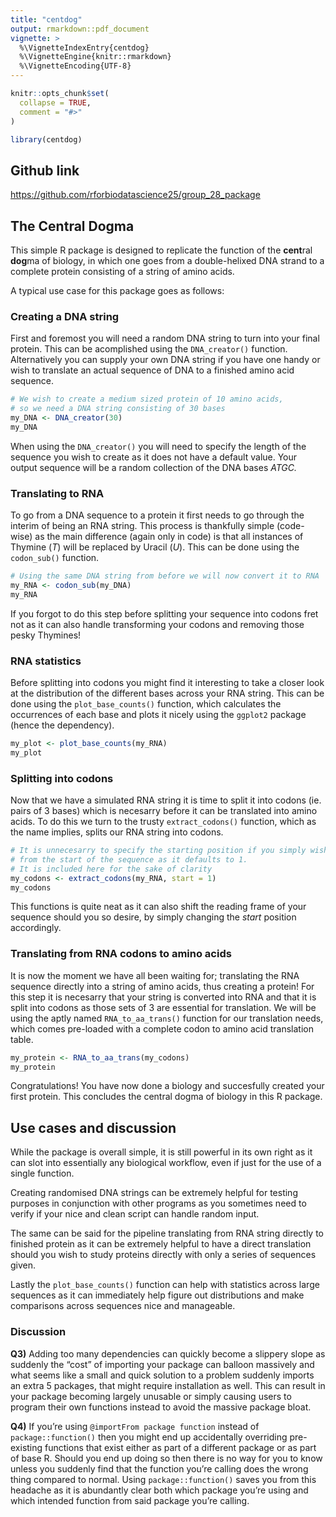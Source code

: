```yaml
---
title: "centdog"
output: rmarkdown::pdf_document
vignette: >
  %\VignetteIndexEntry{centdog}
  %\VignetteEngine{knitr::rmarkdown}
  %\VignetteEncoding{UTF-8}
---
```


```r
knitr::opts_chunk$set(
  collapse = TRUE,
  comment = "#>"
)
```

```r
library(centdog)
```

## Github link

<https://github.com/rforbiodatascience25/group_28_package>

## The Central Dogma

This simple R package is designed to replicate the function of the **cent**ral **dog**ma of biology, in which one goes from a double-helixed DNA strand to a complete protein consisting of a string of amino acids.

A typical use case for this package goes as follows:

### Creating a DNA string

First and foremost you will need a random DNA string to turn into your final protein. This can be acomplished using the `DNA_creator()` function. Alternatively you can supply your own DNA string if you have one handy or wish to translate an actual sequence of DNA to a finished amino acid sequence.

```r
# We wish to create a medium sized protein of 10 amino acids, 
# so we need a DNA string consisting of 30 bases
my_DNA <- DNA_creator(30)
my_DNA
```

When using the `DNA_creator()` you will need to specify the length of the sequence you wish to create as it does not have a default value. Your output sequence will be a random collection of the DNA bases *ATGC.*

### Translating to RNA

To go from a DNA sequence to a protein it first needs to go through the interim of being an RNA string. This process is thankfully simple (code-wise) as the main difference (again only in code) is that all instances of Thymine (*T*) will be replaced by Uracil (*U*). This can be done using the `codon_sub()` function.

```r
# Using the same DNA string from before we will now convert it to RNA
my_RNA <- codon_sub(my_DNA)
my_RNA
```

If you forgot to do this step before splitting your sequence into codons fret not as it can also handle transforming your codons and removing those pesky Thymines!

### RNA statistics

Before splitting into codons you might find it interesting to take a closer look at the distribution of the different bases across your RNA string. This can be done using the `plot_base_counts()` function, which calculates the occurrences of each base and plots it nicely using the `ggplot2` package (hence the dependency).

```r
my_plot <- plot_base_counts(my_RNA)
my_plot
```

### Splitting into codons

Now that we have a simulated RNA string it is time to split it into codons (ie. pairs of 3 bases) which is necesarry before it can be translated into amino acids. To do this we turn to the trusty `extract_codons()` function, which as the name implies, splits our RNA string into codons.

```r
# It is unnecesarry to specify the starting position if you simply wish to start reading
# from the start of the sequence as it defaults to 1. 
# It is included here for the sake of clarity
my_codons <- extract_codons(my_RNA, start = 1)
my_codons
```

This functions is quite neat as it can also shift the reading frame of your sequence should you so desire, by simply changing the *start* position accordingly.

### Translating from RNA codons to amino acids

It is now the moment we have all been waiting for; translating the RNA sequence directly into a string of amino acids, thus creating a protein! For this step it is necesarry that your string is converted into RNA and that it is split into codons as those sets of 3 are essential for translation. We will be using the aptly named `RNA_to_aa_trans()` function for our translation needs, which comes pre-loaded with a complete codon to amino acid translation table.

```r
my_protein <- RNA_to_aa_trans(my_codons)
my_protein
```

Congratulations! You have now done a biology and succesfully created your first protein. This concludes the central dogma of biology in this R package.

## Use cases and discussion

While the package is overall simple, it is still powerful in its own right as it can slot into essentially any biological workflow, even if just for the use of a single function.

Creating randomised DNA strings can be extremely helpful for testing purposes in conjunction with other programs as you sometimes need to verify if your nice and clean script can handle random input.

The same can be said for the pipeline translating from RNA string directly to finished protein as it can be extremely helpful to have a direct translation should you wish to study proteins directly with only a series of sequences given.

Lastly the `plot_base_counts()` function can help with statistics across large sequences as it can immediately help figure out distributions and make comparisons across sequences nice and manageable.

### Discussion

**Q3)** Adding too many dependencies can quickly become a slippery slope as suddenly the "cost" of importing your package can balloon massively and what seems like a small and quick solution to a problem suddenly imports an extra 5 packages, that might require installation as well. This can result in your package becoming largely unusable or simply causing users to program their own functions instead to avoid the massive package bloat.

**Q4)** If you're using `@importFrom package function` instead of `package::function()` then you might end up accidentally overriding pre-existing functions that exist either as part of a different package or as part of base R. Should you end up doing so then there is no way for you to know unless you suddenly find that the function you're calling does the wrong thing compared to normal. Using `package::function()` saves you from this headache as it is abundantly clear both which package you're using and which intended function from said package you're calling.
